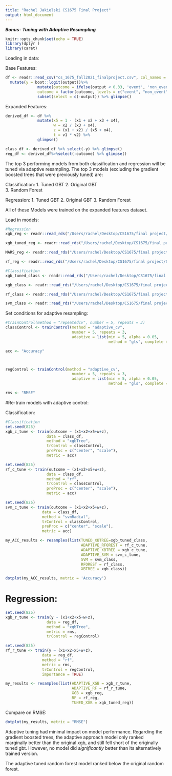 ```yaml
---
title: "Rachel Jakielski CS1675 Final Project"
output: html_document
---
```


***Bonus- Tuning with Adaptive Resampling*** 

```r
knitr::opts_chunk$set(echo = TRUE)
library(dplyr )
library(caret)
```

Loading in data: 

Base Features: 

```r
df <- readr::read_csv("cs_1675_fall2021_finalproject.csv", col_names = TRUE)%>%
  mutate(y = boot::logit(output))%>%
              mutate(outcome = ifelse(output < 0.33, 'event', 'non_event'),
              outcome = factor(outcome, levels = c("event", "non_event"))) %>% 
              subset(select = c(-output)) %>% glimpse()

```
Expanded Features: 

```r
derived_df <- df %>% 
              mutate(x5 = 1 - (x1 + x2 + x3 + x4),
                     w = x2 / (x3 + x4),
                     z = (x1 + x2) / (x5 + x4),
                     t = v1 * v2) %>% 
              glimpse()
```

```r
class_df <- derived_df %>% select(-y) %>% glimpse()
reg_df <- derived_df%>%select(-outcome) %>% glimpse()
```


The top 3 performing models from both classification and regression will be tuned via adaptive resampling. The top 3 models (excluding the gradient boosted trees that were previously tuned) are: 

Classification: 
  1. Tuned GBT 
  2. Original GBT  
  3. Random Forest 

Regression: 
  1. Tuned GBT 
  2. Original GBT 
  3. Random Forest 
  
All of these Models were trained on the expanded features dataset. 
  

Load in models: 

```r
#Regression
xgb_reg <- readr::read_rds("/Users/rachel/Desktop/CS1675/final project/Classification and Regression/Saved_Models/Regression/XGB_EXPANDED.rds")

xgb_tuned_reg <- readr::read_rds("/Users/rachel/Desktop/CS1675/final project/Classification and Regression/Saved_Models/Regression/XGB_EXPANDED_TUNED.rds")

MARS_reg <- readr::read_rds("/Users/rachel/Desktop/CS1675/final project/Classification and Regression/Saved_Models/Regression/MARS.rds")

rf_reg <- readr::read_rds("/Users/rachel/Desktop/CS1675/final project/Classification and Regression/Saved_Models/Regression/RF_EXPANDED.rds")

#Classification
xgb_tuned_class <- readr::read_rds("/Users/rachel/Desktop/CS1675/final project/Classification and Regression/Saved_Models/Classification/Accuracy/XGB_EXPANDED_TUNED.rds")

xgb_class <- readr::read_rds("/Users/rachel/Desktop/CS1675/final project/Classification and Regression/Saved_Models/Classification/Accuracy/XGB_EXPANDED_ACC.rds")

rf_class <- readr::read_rds("/Users/rachel/Desktop/CS1675/final project/Classification and Regression/Saved_Models/Classification/Accuracy/RF_EXPANDED_ACC.rds")

svm_class <- readr::read_rds("/Users/rachel/Desktop/CS1675/final project/Classification and Regression/Saved_Models/Classification/Accuracy/SVM_ACC.rds")
```


Set conditions for adaptive resampling: 

```r

#trainControl(method = "repeatedcv", number = 5, repeats = 3)
classControl <- trainControl(method = "adaptive_cv",
                             number = 5, repeats = 3,
                             adaptive = list(min = 5, alpha = 0.05, 
                                             method = "gls", complete = TRUE))

acc <- "Accuracy"



regControl <- trainControl(method = "adaptive_cv",
                             number = 5, repeats = 3,
                             adaptive = list(min = 5, alpha = 0.05, 
                                             method = "gls", complete = TRUE))

rms <- "RMSE"
```

#Re-train models with adaptive control: 

Classification:
```r

#Classification
set.seed(825)
xgb_c_tune <- train(outcome ~ (x1+x2+x5+w+z), 
                  data = class_df,
                  method = "xgbTree", 
                  trControl = classControl, 
                  preProc = c("center", "scale"),
                  metric = acc)
```

```r
set.seed(825)
rf_c_tune <- train(outcome ~ (x1+x2+x5+w+z), 
                  data = class_df,
                  method = "rf", 
                  trControl = classControl, 
                  preProc = c("center", "scale"),
                  metric = acc)
```

```r
set.seed(825)
svm_c_tune <- train(outcome ~ (x1+x2+x5+w+z),
                data = class_df,
                method = "svmRadial", 
                trControl = classControl, 
                preProc = c("center", "scale"),
                metric = acc)

```

```r
my_ACC_results <- resamples(list(TUNED_XBTREE=xgb_tuned_class,
                                 ADAPTIVE_RFOREST = rf_c_tune,
                                 ADAPTIVE_XBTREE = xgb_c_tune,
                                 ADAPTIVE_SVM = svm_c_tune,
                                 SVM = svm_class,
                                 RFOREST = rf_class,
                                 XBTREE = xgb_class))
```

```r
dotplot(my_ACC_results, metric = 'Accuracy')
```


# Regression: 
```r
set.seed(825)
xgb_r_tune <- train(y ~ (x1+x2+x5+w+z), 
                  data = reg_df,
                  method = "xgbTree",
                  metric = rms,
                  trControl = regControl)

```



```r
set.seed(825)
rf_r_tune <- train(y ~ (x1+x2+x5+w+z),
                data = reg_df,
                method = "rf",
                metric = rms,
                trControl = regControl,
                importance = TRUE)

```

```r
my_results <- resamples(list(ADAPTIVE_XGB = xgb_r_tune,
                             ADAPTIVE_RF = rf_r_tune,
                             XGB = xgb_reg,
                             RF = rf_reg,
                             TUNED_XGB = xgb_tuned_reg))
```

Compare on RMSE:
```r
dotplot(my_results, metric = "RMSE")
```

Adaptive tuning had minimal impact on model performance. Regarding the gradient boosted trees, the adaptive approach model only ranked marginally better than the original xgb, and still fell short of the originally tuned gbt. However, no model did *significantly* better than its alternatively trained version. 

The adaptive tuned random forest model ranked below the original random forest. 
